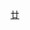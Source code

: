 {{Navbox
| name   = 中国化学会第二十三届理事会 (中华人民共和国)
| title  = [[中國化學會 (中華人民共和國)|中国化学会]]第二十三届理事会
| above  = 1991年－1994年
| bodyclass = hlist
| group1 = 理事长<ref group="注">注1：每年依次轮流担任</ref>
| list1  = 
* [[唐敖庆]]
* [[王夔|王　夔]]
* [[梁晓天]]
* [[胡亚东]]
| group2 = 秘书长
| list2  = [[习复|习　复]]
| group3 = 副秘书长
| list3  = 
* [[孙亦梁]]
* [[宋心琦]]
* [[陈敏伯]]
* [[方智|方　智]]
| group4 = 常务理事
| list4  = 
* [[唐有祺]]
* [[徐光宪]]
* [[梁晓天]]
* [[唐敖庆]]
* [[刘惠|刘　惠]]
* [[邵美成]]
* [[胡亚东]]
* [[王夔|王　夔]]
* [[卢嘉锡]]
* [[黄维垣]]
* [[田昭武]]
* [[崔孟元]]
* [[朱丽兰]]
* [[张德和]]
* [[戴立信]]
* [[孙亦梁]]
* [[王佛松]]
* [[江元生]]
* [[华彤文]]
* [[倪嘉缵]]
* [[汪尔康]]
* [[游效曾]]
* [[闵恩泽]]
* [[张存浩]]
* [[俞惟乐]]
* [[蒋锡夔]]
* [[周同惠]]
* [[陈懿|陈　懿]]
* [[鄢国森]]
| group5 = 理事
| list5  = 
* [[于德泉]]
* [[马德泰]]
* [[王甡|王　甡]]
* [[王夔|王　夔]]
* [[王佛松]]
* [[王振亚]]
* [[王致禄]]
* [[王晓衡]]
* [[尤新|尤　新]]
* [[毛鹏生]]
* [[方肇伦]]
* [[计亮年]]
* [[卢嘉锡]]
* [[田昭武]]
* [[印永嘉]]
* [[丛广民]]
* [[朱丽兰]]
* [[朱朝阳]]
* [[朱道本]]
* [[华彤文]]
* [[刘敏|刘　敏]]
* [[刘惠|刘　惠]]
* [[刘元方]]
* [[刘正贤]]
* [[刘祁涛]]
* [[刘育亭]]
* [[刘知新]]
* [[刘振昌]]
* [[刘翊纶]]
* [[刘道玉]]
* [[刘瑞麟]]
* [[江明|江　明]]
* [[江元生]]
* [[许元泽]]
* [[许志宏]]
* [[孙汉文]]
* [[孙亦梁]]
* [[李正名]]
* [[李文钊]]
* [[李树本]]
* [[李逢泽]]
* [[杨孔章]]
* [[杨学仁]]
* [[杨昌正]]
* [[吴世康]]
* [[吴国庆]]
* [[吴国是]]
* [[陆禾|陆　禾]]
* [[陈懿|陈　懿]]
* [[陈邦林]]
* [[陈耀全]]
* [[陈敏伯]]
* [[陈冀胜]]
* [[邱发礼]]
* [[何培之]]
* [[辛厚文]]
* [[忻新泉]]
* [[闵恩泽]]
* [[汪尔康]]
* [[宋玉林]]
* [[沙也夫·木沙德林]]
* [[江龙|江　龙]]
* [[张天巧]]
* [[张永敏]]
* [[张存浩]]
* [[张绍辉]]
* [[张乾二|张-{乾}-二]]
* [[张景龄]]
* [[张毓海]]
* [[张德和]]
* [[邵美成]]
* [[林国强]]
* [[林祖赓]]
* [[欧阳钺]]
* [[范杰|范　杰]]
* [[范涤尘]]
* [[金声|金　声]]
* [[金斗满]]
* [[金钦汉]]
* [[周同惠]]
* [[封麟先]]
* [[赵玉芬]]
* [[胡之德]]
* [[胡亚东]]
* [[胡振元]]
* [[查全性]]
* [[俞书勤]]
* [[俞汝勤]]
* [[俞惟乐]]
* [[姜炳政]]
* [[秦启宗]]
* [[柴之芳]]
* [[桂琳琳]]
* [[倪诗圣]]
* [[倪哲明]]
* [[倪嘉缵]]
* [[徐光宪]]
* [[沈文建]]
* [[徐筱杰]]
* [[徐翩翩]]
* [[高仕扬]]
* [[唐有祺]]
* [[唐敖庆]]
* [[唐雯霞]]
* [[莫金垣]]
* [[梁晓天]]
* [[黄宗卿]]
* [[黄金陵]]
* [[黄骏雄]]
* [[黄维垣]]
* [[黄儒兰]]
* [[曹怡|曹　怡]]
* [[萧墉壮|肖墉壮]]
* [[崔孟元]]
* [[康北笙]]
* [[游效曾]]
* [[惠永正]]
* [[韩德刚]]
* [[蒋大振]]
* [[蒋承炜]]
* [[蒋锡夔]]
* [[蒋蕴洲]]
* [[程铁明]]
* [[焦书科]]
* [[谢洪泉]]
* [[鄢国森]]
* [[雷国祖]]
* [[蔡天锡]]
* [[蔡孟深]]
* [[漆宗能]]
* [[缪方明]]
* [[黎乐民]]
* [[薛恩钰]]
* [[戴立信]]
* [[徐如人]]
* [[徐国林]]
* [[戴树珊]]
* [[魏钟立]]
| group6 = 
| list6  = 
| below  = <references group="注"/>
}}<noinclude>
{{collapsible option}}
[[Category:中国化学会模板|廿]]
</noinclude>